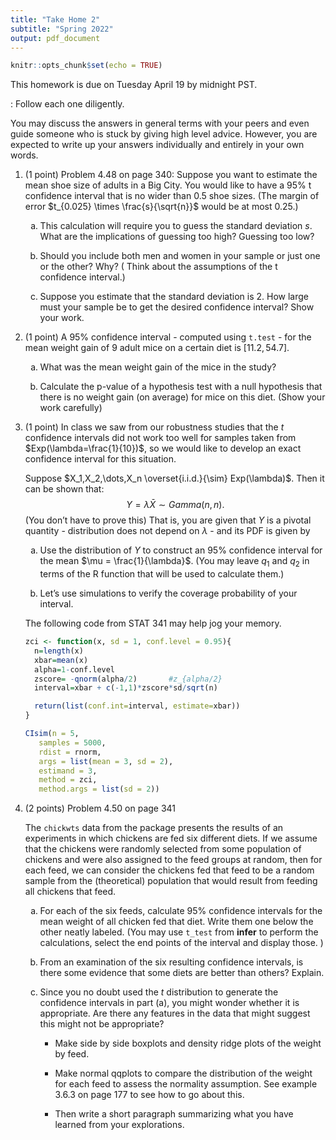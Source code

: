 ```yaml
---
title: "Take Home 2"
subtitle: "Spring 2022"
output: pdf_document
---
```


```r
knitr::opts_chunk$set(echo = TRUE)
```

This homework is due on Tuesday April 19 by midnight PST.

\textbf{Instructions}: Follow each one diligently. 
\hrule
\begin{enumerate}
	\item Please type your answers and upload as a PDF in Gradescope. If you prefer to write your answers, we will accept handwritten work provided it is legible. If you decide to go this route, be sure to [scan](https://www.camscanner.com) and upload a single file.  
	\item Write your full name (as it appears in the grade book) on the first page, preferably as a running header on each page if you are writing by hand.
	\item Answer the questions in order and number them as I have here. 
	\item \textbf{Write complete answers which includes justifications for steps and/or references to results you use. This is really important.You all need to practice writing mathematical answers - define notation, explain what you are doing, cite any rules, etc. }
	\item Clearly indicate your final answer. Put a frame around it where appropriate.
	\item \textbf{For questions that involve coding, you must include code and not just the answers. } 
\end{enumerate}
\hrule 

\textbf{Rule on collaboration:} You may discuss the answers in general terms with your peers and even guide someone who is stuck by giving high level advice. However, you are expected to write up your answers individually and entirely in your own words. 

1. (1 point) Problem 4.48 on page 340: Suppose you want to estimate the mean shoe size of adults in a Big City. You would like to have   a 95\% t confidence interval that is no wider than 0.5 shoe sizes. (The margin of error  $t_{0.025} \times \frac{s}{\sqrt{n}}$  would be at most 0.25.)

   a. This calculation will require you to guess the standard deviation $s$. What are the implications of guessing too high? Guessing too low? 
   
   b. Should you include both men and women in your sample or just one or the other? Why? (\emph{Hint:} Think about the assumptions of the t confidence interval.)
   
   c. Suppose you estimate that the standard deviation is 2. How large must your sample be to get the desired confidence interval? Show your work.
   
2. (1 point) A 95% confidence interval - computed using `t.test` - for the mean weight gain of 9 adult mice on a certain diet is $[11.2, 54.7]$. 

   a. What was the mean weight gain of the mice in the study?
   
   b. Calculate the p-value of a hypothesis test with a null hypothesis that there is no weight gain (on average) for mice on this diet. (Show your work carefully)
   
3. (1 point) In class we saw from our robustness studies that the $t$ confidence intervals did not work too well for \underline{small} samples taken from $Exp(\lambda=\frac{1}{10})$, so we would like to develop an exact confidence interval for this situation.
	
	Suppose $X_1,X_2,\dots,X_n \overset{i.i.d.}{\sim} Exp(\lambda)$. Then it can be shown that:
	$$Y = \lambda \bar{X} \sim Gamma(n, n).$$ 
	(You don't have to prove this)  That is, you are given that $Y$ is a pivotal quantity - distribution does not depend on $\lambda$ - and its PDF is given by
	\begin{eqnarray*}
	f(y) &=& \frac{n^n}{\Gamma(n)} y^{n-1} e^{-n y }, \ \ y > 0.
	\end{eqnarray*}
	
	a.  Use the distribution of $Y$ to construct an \emph{equal tailed} 95% confidence interval for the mean $\mu = \frac{1}{\lambda}$. (You may leave $q_1$ and $q_2$ in terms of the R function that will be used to calculate them.)

	b.  Let's use simulations to verify the coverage probability of your interval. 
	\begin{itemize}
	 \item Write a function \texttt{expci} which takes a data vector \texttt{x} and returns the confidence interval from part a and also the estimate $\bar{x}$. 
  \item Use \texttt{CIsim} to generate 5,000 samples, each of size 5 from $Exp(\lambda=\frac{1}{10})$ and calculate the confidence interval using your function. Be sure to \textbf{set.seed = 500}. 
  \item Show your code and then comment on the coverage probability of the exact confidence interval.
  \end{itemize}

   The following code from STAT 341 may help jog your memory. 

   ```r

   zci <- function(x, sd = 1, conf.level = 0.95){
     n=length(x)     
     xbar=mean(x)
     alpha=1-conf.level
     zscore= -qnorm(alpha/2)       #z_{alpha/2}
     interval=xbar + c(-1,1)*zscore*sd/sqrt(n)
  
     return(list(conf.int=interval, estimate=xbar)) 
   }

   CIsim(n = 5,                            
      samples = 5000,                
      rdist = rnorm,                  
      args = list(mean = 3, sd = 2),            
      estimand = 3,     
      method = zci,
      method.args = list(sd = 2))
   ```

4. (2 points) Problem 4.50 on page 341

   The `chickwts` data from the \textbf{fastR2} package presents the  results of an experiments in which chickens are fed six different diets. If we assume that the chickens were randomly selected from some population of chickens and were also assigned to the feed groups at random, then for each feed, we can consider the chickens fed that feed to be a random sample from the (theoretical) population  that would result from feeding all chickens that feed.

   a. For each of the six feeds, calculate 95% confidence intervals for the mean weight of all chicken fed that diet. Write them one below the other neatly labeled. (You may use `t_test` from **infer** to perform the calculations, select the end points of the interval  and display those. )
   
   b. From an examination of the six resulting confidence intervals, is there some evidence that some diets are better than others? Explain.
     
   c. Since you no doubt used the $t$ distribution to generate the confidence intervals in part (a), you might wonder whether it is appropriate. Are there any features in the data that might suggest this might not be appropriate?  
   
       - Make side by side boxplots and density ridge plots of the weight by feed. 
   
       - Make normal qqplots to compare the distribution of the weight for each feed to assess the normality assumption. See example 3.6.3 on page 177 to see how to go about this.
   
       - Then write a short paragraph summarizing what you have learned from your explorations.